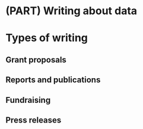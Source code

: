 # (PART) Writing about data {-}

# Types of writing

## Grant proposals
## Reports and publications
## Fundraising
## Press releases
